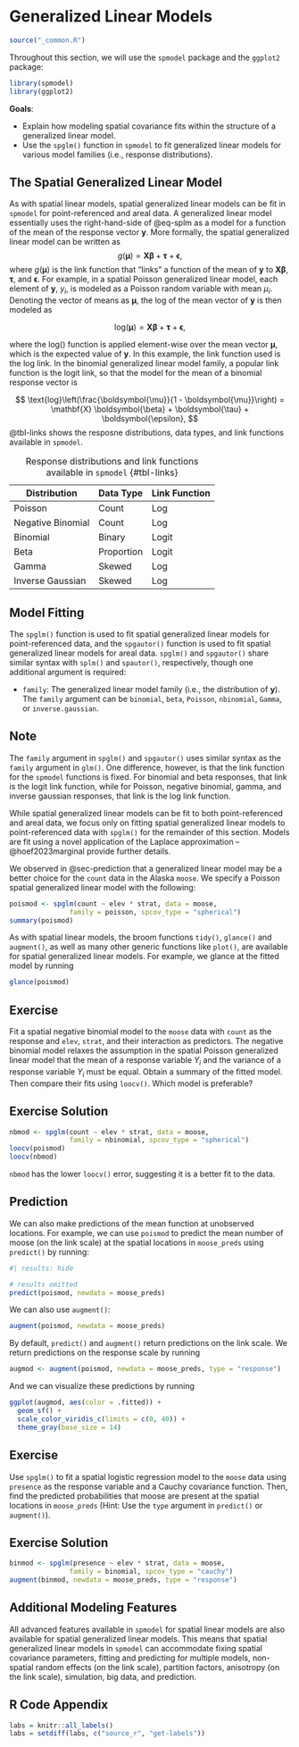 # Generalized Linear Models {#sec-spglm}

```r
source("_common.R")
```

Throughout this section, we will use the `spmodel` package and the `ggplot2` package:

```r
library(spmodel)
library(ggplot2)
```

__Goals__: 

* Explain how modeling spatial covariance fits within the structure of a generalized linear model.
* Use the `spglm()` function in `spmodel` to fit generalized linear models for various model families (i.e., response distributions).

## The Spatial Generalized Linear Model

As with spatial linear models, spatial generalized linear models can be fit in `spmodel` for point-referenced and areal data. A generalized linear model essentially uses the right-hand-side of @eq-splm as a model for a function of the mean of the response vector $\mathbf{y}$. More formally, the spatial generalized linear model can be written as
$$
g(\boldsymbol{\mu}) = \mathbf{X} \boldsymbol{\beta} + \boldsymbol{\tau} + \boldsymbol{\epsilon},
$$
where $g(\boldsymbol{\mu})$ is the link function that "links" a function of the mean of $\mathbf{y}$ to $\mathbf{X} \boldsymbol{\beta}$, $\boldsymbol{\tau}$, and $\boldsymbol{\epsilon}$. For example, in a spatial Poisson generalized linear model, each element of $\mathbf{y}$, $y_i$, is modeled as a Poisson random variable with mean $\mu_i$. Denoting the vector of means as $\boldsymbol{\mu}$, the log of the mean vector of $\mathbf{y}$ is then modeled as

$$
\text{log}(\boldsymbol{\mu}) = \mathbf{X} \boldsymbol{\beta} + \boldsymbol{\tau} + \boldsymbol{\epsilon},
$$

where the $\text{log()}$ function is applied element-wise over the mean vector $\boldsymbol{\mu}$, which is the expected value of $\mathbf{y}$. In this example, the link function used is the log link. In the binomial generalized linear model family, a popular link function is the logit link, so that the model for the mean of a binomial response vector is

$$
\text{log}\left(\frac{\boldsymbol{\mu}}{1 - \boldsymbol{\mu}}\right) = \mathbf{X} \boldsymbol{\beta} + \boldsymbol{\tau} + \boldsymbol{\epsilon},
$$
@tbl-links shows the resposne distributions, data types, and link functions available in `spmodel`.

| Distribution      | Data Type  | Link Function |
|-------------------|------------|---------------|
| Poisson           | Count      | Log           |
| Negative Binomial | Count      | Log           |
| Binomial          | Binary     | Logit         |
| Beta              | Proportion | Logit         |
| Gamma             | Skewed     | Log           |
| Inverse Gaussian  | Skewed     | Log           |

: Response distributions and link functions available in `spmodel` {#tbl-links}

## Model Fitting

The `spglm()` function is used to fit spatial generalized linear models for point-referenced data, and the `spgautor()` function is used to fit spatial generalized linear models for areal data. `spglm()` and `spgautor()` share similar syntax with `splm()` and `spautor()`, respectively, though one additional argument is required:

* `family`: The generalized linear model family (i.e., the distribution of $\mathbf{y}$). The `family` argument can be `binomial`, `beta`, `Poisson`, `nbinomial`, `Gamma`, or `inverse.gaussian`.

::: {.callout-note}
## Note

The `family` argument in `spglm()` and `spgautor()` uses similar syntax as the `family` argument in `glm()`. One difference, however, is that the link function for the `spmodel` functions is fixed. For binomial and beta responses, that link is the logit link function, while for Poisson, negative binomial, gamma, and inverse gaussian responses, that link is the log link function.
:::

While spatial generalized linear models can be fit to both point-referenced and areal data, we focus only on fitting spatial generalized linear models to point-referenced data with `spglm()` for the remainder of this section. Models are fit using a novel application of the Laplace approximation -- @hoef2023marginal provide further details.

We observed in @sec-prediction that a generalized linear model may be a better choice for the `count` data in the Alaska `moose`. We specify a Poisson spatial generalized linear model with the following:

```r
poismod <- spglm(count ~ elev * strat, data = moose,
               family = poisson, spcov_type = "spherical")
summary(poismod)
```

As with spatial linear models, the broom functions `tidy()`, `glance()` and `augment()`, as well as many other generic functions like `plot()`, are available for spatial generalized linear models. For example, we glance at the fitted model by running
```r
glance(poismod)
```

::: {.callout-important icon="false"}
## Exercise

Fit a spatial negative binomial model to the `moose` data with `count` as the response and `elev`, `strat`, and their interaction as predictors. The negative binomial model relaxes the assumption in the spatial Poisson generalized linear model that the mean of a response variable $Y_i$ and the variance of a response variable $Y_i$ must be equal. Obtain a summary of the fitted model. Then compare their fits using `loocv()`. Which model is preferable?

:::

::: {.callout-important icon="false" collapse="true"}
## Exercise Solution

```r
nbmod <- spglm(count ~ elev * strat, data = moose,
               family = nbinomial, spcov_type = "spherical")
loocv(poismod)
loocv(nbmod)
```

`nbmod` has the lower `loocv()` error, suggesting it is a better fit to the data.

:::

## Prediction

We can also make predictions of the mean function at unobserved locations. For example, we can use `poismod` to predict the mean number of moose (on the link scale) at the spatial locations in `moose_preds` using `predict()` by running:

```r
#| results: hide

# results omitted
predict(poismod, newdata = moose_preds)
```

We can also use `augment()`:

```r
augment(poismod, newdata = moose_preds)
```

By default, `predict()` and `augment()` return predictions on the link scale. We return predictions on the response scale by running

```r
augmod <- augment(poismod, newdata = moose_preds, type = "response")
```

And we can visualize these predictions by running
```r
ggplot(augmod, aes(color = .fitted)) +
  geom_sf() +
  scale_color_viridis_c(limits = c(0, 40)) +
  theme_gray(base_size = 14)
```


::: {.callout-important icon="false"}
## Exercise

Use `spglm()` to fit a spatial logistic regression model to the `moose` data using `presence` as the response variable and a Cauchy covariance function. Then, find the predicted probabilities that moose are present at the spatial locations in `moose_preds` (Hint: Use the `type` argument in `predict()` or `augment()`).

:::

::: {.callout-important icon="false" collapse="true"}
## Exercise Solution

```r
binmod <- spglm(presence ~ elev * strat, data = moose,
               family = binomial, spcov_type = "cauchy")
augment(binmod, newdata = moose_preds, type = "response")
```

:::

## Additional Modeling Features

All advanced features available in `spmodel` for spatial linear models are also available for spatial generalized linear models. This means that spatial generalized linear models in `spmodel` can accommodate fixing spatial covariance parameters, fitting and predicting for multiple models, non-spatial random effects (on the link scale), partition factors, anisotropy (on the link scale), simulation, big data, and prediction.

## R Code Appendix

```r
labs = knitr::all_labels()
labs = setdiff(labs, c("source_r", "get-labels"))
```

```r
```


